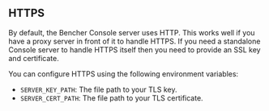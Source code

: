 ## HTTPS

By default, the Bencher Console server uses HTTP.
This works well if you have a proxy server in front of it to handle HTTPS.
If you need a standalone Console server to handle HTTPS itself
then you need to provide an SSL key and certificate.

You can configure HTTPS using the following environment variables:
  - `SERVER_KEY_PATH`: The file path to your TLS key.
  - `SERVER_CERT_PATH`: The file path to your TLS certificate.